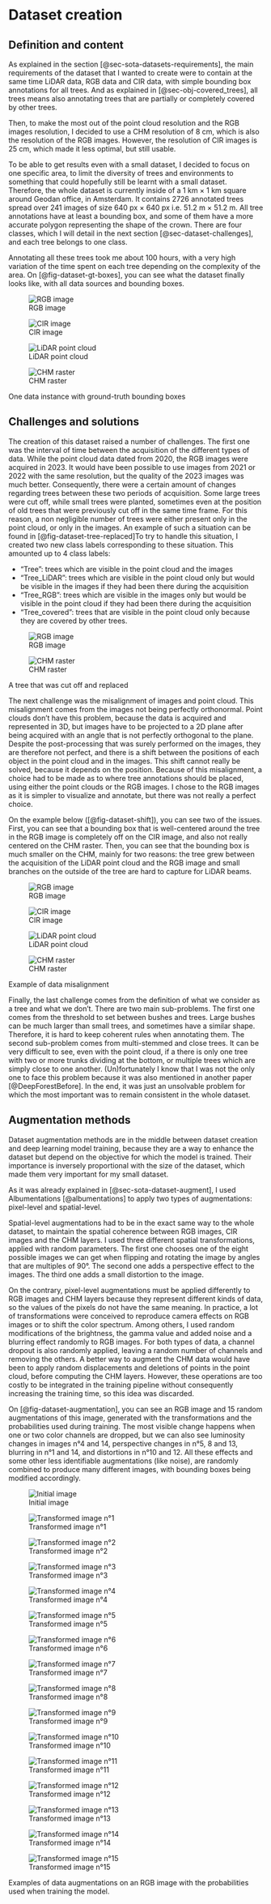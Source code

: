 # Dataset creation {#sec-dataset}

## Definition and content

As explained in the section [@sec-sota-datasets-requirements], the main requirements of the dataset that I wanted to create were to contain at the same time LiDAR data, RGB data and CIR data, with simple bounding box annotations for all trees. And as explained in [@sec-obj-covered_trees], all trees means also annotating trees that are partially or completely covered by other trees.

Then, to make the most out of the point cloud resolution and the RGB images resolution, I decided to use a CHM resolution of 8 cm, which is also the resolution of the RGB images. However, the resolution of CIR images is 25 cm, which made it less optimal, but still usable.

To be able to get results even with a small dataset, I decided to focus on one specific area, to limit the diversity of trees and environments to something that could hopefully still be learnt with a small dataset. Therefore, the whole dataset is currently inside of a 1 km × 1 km square around Geodan office, in Amsterdam. It contains 2726 annotated trees spread over 241 images of size 640 px × 640 px i.e. 51.2 m × 51.2 m. All tree annotations have at least a bounding box, and some of them have a more accurate polygon representing the shape of the crown. There are four classes, which I will detail in the next section [@sec-dataset-challenges], and each tree belongs to one class.

Annotating all these trees took me about 100 hours, with a very high variation of the time spent on each tree depending on the complexity of the area. On [@fig-dataset-gt-boxes], you can see what the dataset finally looks like, with all data sources and bounding boxes.

::: {#fig-dataset-gt-boxes layout="[[48, -4, 48], [-4], [48, -4, 48]]" fig-pos="H"}

![RGB image](../images/Training_image/RGB_image.png){#fig-dataset-gt-boxes-rgb fig-align="center"}

![CIR image](../images/Training_image/CIR_image.png){#fig-dataset-gt-boxes-cir fig-align="center"}

![LiDAR point cloud](../images/Training_image/LiDAR.png){#fig-dataset-gt-boxes-lidar fig-align="center"}

![CHM raster](../images/Training_image/CHM_all_color.png){#fig-dataset-gt-boxes-chm fig-align="center"}

One data instance with ground-truth bounding boxes
:::

## Challenges and solutions {#sec-dataset-challenges}

The creation of this dataset raised a number of challenges. The first one was the interval of time between the acquisition of the different types of data. While the point cloud data dated from 2020, the RGB images were acquired in 2023. It would have been possible to use images from 2021 or 2022 with the same resolution, but the quality of the 2023 images was much better. Consequently, there were a certain amount of changes regarding trees between these two periods of acquisition. Some large trees were cut off, while small trees were planted, sometimes even at the position of old trees that were previously cut off in the same time frame. For this reason, a non negligible number of trees were either present only in the point cloud, or only in the images. An example of such a situation can be found in [@fig-dataset-tree-replaced]To try to handle this situation, I created two new class labels corresponding to these situation. This amounted up to 4 class labels:

- "Tree": trees which are visible in the point cloud and the images
- "Tree_LiDAR": trees which are visible in the point cloud only but would be visible in the images if they had been there during the acquisition
- "Tree_RGB": trees which are visible in the images only but would be visible in the point cloud if they had been there during the acquisition
- "Tree_covered": trees that are visible in the point cloud only because they are covered by other trees.

::: {#fig-dataset-tree-replaced layout="[[48, -4, 48], [-4],  [48, -4, 48]]" fig-pos="H"}

![RGB image](../images/Data_discrepancies//RGB_image.png){#fig-dataset-tree-replaced-rgb fig-align="center"}

![CHM raster](../images/Data_discrepancies/CHM_all_color.png){#fig-dataset-tree-replaced-chm fig-align="center"}

A tree that was cut off and replaced
:::

The next challenge was the misalignment of images and point cloud. This misalignment comes from the images not being perfectly orthonormal. Point clouds don't have this problem, because the data is acquired and represented in 3D, but images have to be projected to a 2D plane after being acquired with an angle that is not perfectly orthogonal to the plane. Despite the post-processing that was surely performed on the images, they are therefore not perfect, and there is a shift between the positions of each object in the point cloud and in the images. This shift cannot really be solved, because it depends on the position. Because of this misalignment, a choice had to be made as to where tree annotations should be placed, using either the point clouds or the RGB images. I chose to the RGB images as it is simpler to visualize and annotate, but there was not really a perfect choice.

On the example below ([@fig-dataset-shift]), you can see two of the issues. First, you can see that a bounding box that is well-centered around the tree in the RGB image is completely off on the CIR image, and also not really centered on the CHM raster. Then, you can see that the bounding box is much smaller on the CHM, mainly for two reasons: the tree grew between the acquisition of the LiDAR point cloud and the RGB image and small branches on the outside of the tree are hard to capture for LiDAR beams.

::: {#fig-dataset-shift layout="[[48, -4, 48], [-4],  [48, -4, 48]]" fig-pos="H"}

![RGB image](../images/Data_shift/RGB_image.png){#fig-dataset-shift-rgb fig-align="center"}

![CIR image](../images/Data_shift/CIR_image.png){#fig-dataset-shift-cir fig-align="center"}

![LiDAR point cloud](../images/Data_shift/LiDAR.png){#fig-dataset-shift-lidar fig-align="center"}

![CHM raster](../images/Data_shift/CHM_all_color.png){#fig-dataset-shift-chm fig-align="center"}

Example of data misalignment
:::

Finally, the last challenge comes from the definition of what we consider as a tree and what we don't. There are two main sub-problems. The first one comes from the threshold to set between bushes and trees. Large bushes can be much larger than small trees, and sometimes have a similar shape. Therefore, it is hard to keep coherent rules when annotating them. The second sub-problem comes from multi-stemmed and close trees. It can be very difficult to see, even with the point cloud, if a there is only one tree with two or more trunks dividing at the bottom, or multiple trees which are simply close to one another. (Un)fortunately I know that I was not the only one to face this problem because it was also mentioned in another paper [@DeepForestBefore]. In the end, it was just an unsolvable problem for which the most important was to remain consistent in the whole dataset.

## Augmentation methods

Dataset augmentation methods are in the middle between dataset creation and deep learning model training, because they are a way to enhance the dataset but depend on the objective for which the model is trained. Their importance is inversely proportional with the size of the dataset, which made them very important for my small dataset.

As it was already explained in [@sec-sota-dataset-augment], I used Albumentations [@albumentations] to apply two types of augmentations: pixel-level and spatial-level.

Spatial-level augmentations had to be in the exact same way to the whole dataset, to maintain the spatial coherence between RGB images, CIR images and the CHM layers. I used three different spatial transformations, applied with random parameters. The first one chooses one of the eight possible images we can get when flipping and rotating the image by angles that are multiples of 90°. The second one adds a perspective effect to the images. The third one adds a small distortion to the image.

On the contrary, pixel-level augmentations must be applied differently to RGB images and CHM layers because they represent different kinds of data, so the values of the pixels do not have the same meaning. In practice, a lot of transformations were conceived to reproduce camera effects on RGB images or to shift the color spectrum. Among others, I used random modifications of the brightness, the gamma value and added noise and a blurring effect randomly to RGB images. For both types of data, a channel dropout is also randomly applied, leaving a random number of channels and removing the others. A better way to augment the CHM data would have been to apply random displacements and deletions of points in the point cloud, before computing the CHM layers. However, these operations are too costly to be integrated in the training pipeline without consequently increasing the training time, so this idea was discarded.

On [@fig-dataset-augmentation], you can see an RGB image and 15 random augmentations of this image, generated with the transformations and the probabilities used during training. The most visible change happens when one or two color channels are dropped, but we can also see luminosity changes in images n°4 and 14, perspective changes in n°5, 8 and 13, blurring in n°1 and 14, and distortions in n°10 and 12. All these effects and some other less identifiable augmentations (like noise), are randomly combined to produce many different images, with bounding boxes being modified accordingly.

::: {#fig-dataset-augmentation layout="[[48, -4, 48, -4, 48, -4, 48], [-4], [48, -4, 48, -4, 48, -4, 48], [-4], [48, -4, 48, -4, 48, -4, 48], [-4], [48, -4, 48, -4, 48, -4, 48]]" fig-pos="H"}

![Initial image](../images/Augmentations/RGB_image.png){#fig-dataset-augmentation-initial fig-align="center"}

![Transformed image n°1](../images/Augmentations/RGB_image_transformed_1.png){#fig-dataset-augmentation-1 fig-align="center"}

![Transformed image n°2](../images/Augmentations/RGB_image_transformed_2.png){#fig-dataset-augmentation-2 fig-align="center"}

![Transformed image n°3](../images/Augmentations/RGB_image_transformed_3.png){#fig-dataset-augmentation-3 fig-align="center"}

![Transformed image n°4](../images/Augmentations/RGB_image_transformed_4.png){#fig-dataset-augmentation-4 fig-align="center"}

![Transformed image n°5](../images/Augmentations/RGB_image_transformed_5.png){#fig-dataset-augmentation-5 fig-align="center"}

![Transformed image n°6](../images/Augmentations/RGB_image_transformed_6.png){#fig-dataset-augmentation-6 fig-align="center"}

![Transformed image n°7](../images/Augmentations/RGB_image_transformed_7.png){#fig-dataset-augmentation-7 fig-align="center"}

![Transformed image n°8](../images/Augmentations/RGB_image_transformed_8.png){#fig-dataset-augmentation-8 fig-align="center"}

![Transformed image n°9](../images/Augmentations/RGB_image_transformed_9.png){#fig-dataset-augmentation-9 fig-align="center"}

![Transformed image n°10](../images/Augmentations/RGB_image_transformed_10.png){#fig-dataset-augmentation-10 fig-align="center"}

![Transformed image n°11](../images/Augmentations/RGB_image_transformed_11.png){#fig-dataset-augmentation-11 fig-align="center"}

![Transformed image n°12](../images/Augmentations/RGB_image_transformed_12.png){#fig-dataset-augmentation-12 fig-align="center"}

![Transformed image n°13](../images/Augmentations/RGB_image_transformed_13.png){#fig-dataset-augmentation-13 fig-align="center"}

![Transformed image n°14](../images/Augmentations/RGB_image_transformed_14.png){#fig-dataset-augmentation-14 fig-align="center"}

![Transformed image n°15](../images/Augmentations/RGB_image_transformed_15.png){#fig-dataset-augmentation-15 fig-align="center"}

Examples of data augmentations on an RGB image with the probabilities used when training the model.
:::
